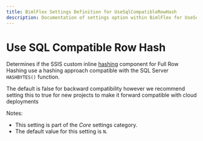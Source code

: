```yaml
---
title: BimlFlex Settings Definition for UseSqlCompatibleRowHash
description: Documentation of settings option within BimlFlex for UseSqlCompatibleRowHash
---
```

<head>
  <meta name="varigenceProduct" content="BimlFlex"></meta>
  <meta name="varigenceArticleType" content="Reference"></meta>
</head>

# Use SQL Compatible Row Hash

Determines if the SSIS custom inline [hashing](xref:bimlflex-concepts-hashing) component for Full Row Hashing use a hashing approach compatible with the SQL Server `HASHBYTES()` function.

The default is false for backward compatibility however we recommend setting this to true for new projects to make it forward compatible with cloud deployments

Notes:

* This setting is part of the *Core* settings category.
* The default value for this setting is `N`.
